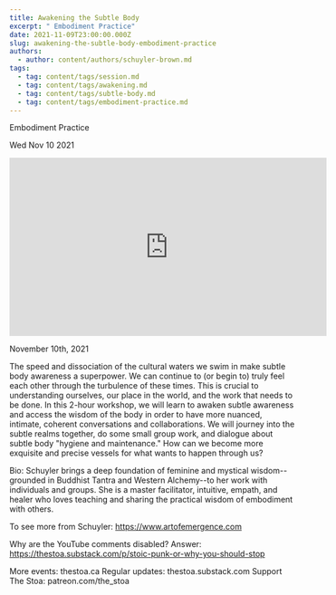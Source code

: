 ```yaml
---
title: Awakening the Subtle Body
excerpt: " Embodiment Practice"
date: 2021-11-09T23:00:00.000Z
slug: awakening-the-subtle-body-embodiment-practice
authors:
  - author: content/authors/schuyler-brown.md
tags:
  - tag: content/tags/session.md
  - tag: content/tags/awakening.md
  - tag: content/tags/subtle-body.md
  - tag: content/tags/embodiment-practice.md
---
```




 Embodiment Practice

Wed Nov 10 2021

<iframe width="560" height="315" src="https://www.youtube.com/embed/qGJ0H0T4pnE" title="Awakening the Subtle Body: Embodiment Practice w/ Schuyler Brown" frameborder="0" allow="accelerometer; autoplay; clipboard-write; encrypted-media; gyroscope; picture-in-picture" allowfullscreen ></iframe>

November 10th, 2021

The speed and dissociation of the cultural waters we swim in make subtle body awareness a superpower. We can continue to (or begin to) truly feel each other through the turbulence of these times. This is crucial to understanding ourselves, our place in the world, and the work that needs to be done. In this 2-hour workshop, we will learn to awaken subtle awareness and access the wisdom of the body in order to have more nuanced, intimate, coherent conversations and collaborations. We will journey into the subtle realms together, do some small group work, and dialogue about subtle body "hygiene and maintenance." How can we become more exquisite and precise vessels for what wants to happen through us?

Bio: Schuyler brings a deep foundation of feminine and mystical wisdom--grounded in Buddhist Tantra and Western Alchemy--to her work with individuals and groups. She is a master facilitator, intuitive, empath, and healer who loves teaching and sharing the practical wisdom of embodiment with others. 

To see more from Schuyler: https://www.artofemergence.com

Why are the YouTube comments disabled? Answer: https://thestoa.substack.com/p/stoic-punk-or-why-you-should-stop

More events: thestoa.ca
Regular updates: thestoa.substack.com
Support The Stoa: patreon.com/the_stoa


